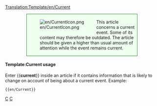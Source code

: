 <noinclude>[[Translation:Template/en/Current]]</noinclude><div style="background-color:#efffef; border: 1px solid #007c00; padding:0.2em; margin:1em 5em"><div style="float:left;">[[File:en/CurrentIcon.png]]</div><div style="margin-left:40px">This article concerns a current event. Some of its content may therefore be outdated.  The article should be given a higher than usual amount of attention while the event remains current.</div></div>
<includeonly>{{{1|[[Category:en/Current events]]}}}</includeonly>
<noinclude>
====Template:Current usage====
Enter <nowiki>{{</nowiki>'''current'''<nowiki>}}</nowiki> inside an article if it contains information that is likely to change on account of being about a current event. Example:
<pre>{{en/Current}}</pre>
[[Category:en/Templates|C]][[Category:en/Message boxes|C]]
</noinclude>